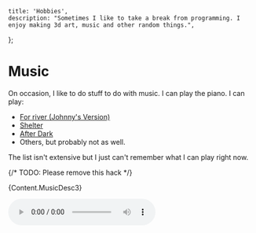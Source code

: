 


    title: 'Hobbies',
    description: "Sometimes I like to take a break from programming. I enjoy making 3d art, music and other random things.",
};

# Music
On occasion, I like to do stuff to do with music. I can play the piano. I can play: 
 - [For river (Johnny's Version)](https://www.youtube.com/watch?v=hiW6akLxrCM)
 - [Shelter](https://www.youtube.com/watch?v=ItpJJmZtXL0)
 - [After Dark](https://www.youtube.com/watch?v=CeZW57CMgpo)
 - Others, but probably not as well.

The list isn't extensive but I just can't remember what I can play right now. 

<LazyLocalImage
    src="/fun/hobbies/music/fl_studio.png"
    alt="FL Studio Screenshot"
    cap
/>

{/* TODO: Please remove this hack */}
<p style={{ marginBottom: "0" }}>
    {Content.MusicDesc3}
</p>

<audio controls src="/fun/hobbies/music/crab_rave.mp3" />

<p>
    {Content.MusicDesc4}
</p>

<h1>{Content.AITitle}</h1>
<p>
    {
        Content.AIContent1
    }
</p>

<h3>{Content.AISub1}</h3>
<p>
    {
        Content.AIContent2
    }
</p>


<ImageGallery
    aspectRatio={469 / 928}
    images={
        Content.AIImagesPrompts.map((item) => {
            return { src: item }
        })
    }
/>

<p>
    {
        Content.AIContent3
    }
</p>

<h3>{Content.AISub2}</h3>
<p>
    {
        Content.AIContent4
    }
</p>

<ImageGallery
    aspectRatio={574 / 1281}
    images={
        ["/fun/hobbies/ai/mod1.png", "/fun/hobbies/ai/mod2.png"].map((item) => {
            return { src: item }
        })
    }
/>

<p>
    {
        Content.AIContent5
    }
</p>

<LazyImage alt="Inpainting" aspectRatio={574 / 1281} src="/fun/hobbies/ai/modfinal.png" />

<h3>{Content.AISub3}</h3>

<p>
    {
        Content.AIContent6
    }
</p>

<LazyImage alt="Final Picture" aspectRatio={1} src="/fun/crab_rave.png" />

